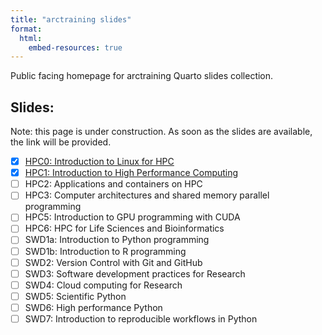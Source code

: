```yaml
---
title: "arctraining slides"
format:
  html:
    embed-resources: true
---
```


Public facing homepage for arctraining Quarto slides collection.

## Slides: 

Note: this page is under construction. As soon as the slides are available,
the link will be provided.

- [x] [HPC0: Introduction to Linux for HPC](./hpc0.qmd)
- [x] [HPC1: Introduction to High Performance Computing](hpc1.qmd)
- [ ] HPC2: Applications and containers on HPC
- [ ] HPC3: Computer architectures and shared memory parallel programming
- [ ] HPC5: Introduction to GPU programming with CUDA
- [ ] HPC6: HPC for Life Sciences and Bioinformatics
- [ ] SWD1a: Introduction to Python programming
- [ ] SWD1b: Introduction to R programming
- [ ] SWD2: Version Control with Git and GitHub
- [ ] SWD3: Software development practices for Research
- [ ] SWD4: Cloud computing for Research
- [ ] SWD5: Scientific Python
- [ ] SWD6: High performance Python
- [ ] SWD7: Introduction to reproducible workflows in Python
